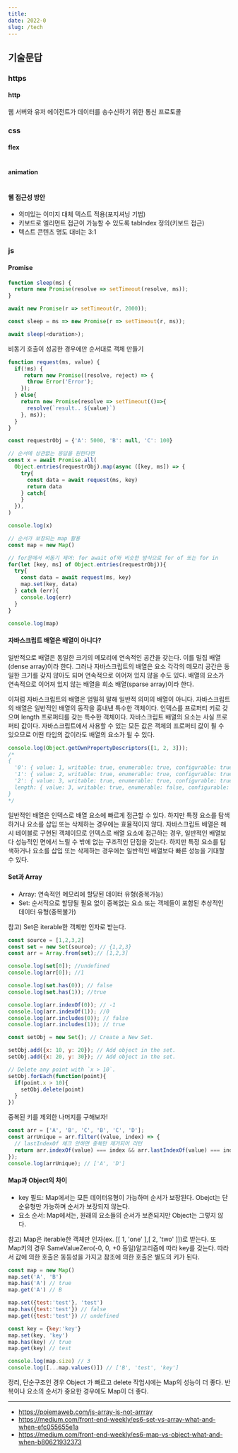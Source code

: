 ```yaml
---
title: 
date: 2022-0
slug: /tech
---
```


## 기술문답

### https

#### http
웹 서버와 유저 에이전트가 데이터를 송수신하기 위한 통신 프로토콜

### css 
#### flex
```css
```


#### animation
```css
```
#### 웹 접근성 방안

- 의미있는 이미지 대체 텍스트 적용(포지셔닝 기법)
- 키보드로 엘리먼트 접근이 가능할 수 있도록 tabIndex 정의(키보드 접근)
- 텍스트 콘텐츠 명도 대비는 3:1

### js 

#### Promise

```js
function sleep(ms) {
  return new Promise(resolve => setTimeout(resolve, ms));
}

await new Promise(r => setTimeout(r, 2000));

const sleep = ms => new Promise(r => setTimeout(r, ms));

await sleep(<duration>);
```


비동기 호출이 성공한 경우에만 순서대로 객체 만들기

```js
function request(ms, value) {
  if(!ms) {
     return new Promise((resolve, reject) => {
      throw Error('Error');
    });
  } else{
    return new Promise(resolve => setTimeout(()=>{
      resolve(`result.. ${value}`)
    }, ms));
  }
}

const requestrObj = {'A': 5000, 'B': null, 'C': 100}

// 순서에 상관없는 응답을 원한다면 
const x = await Promise.all(
  Object.entries(requestrObj).map(async ([key, ms]) => {
    try{
      const data = await request(ms, key)
      return data
    } catch{
    }
  }),
)

console.log(x)

// 순서가 보장되는 map 활용 
const map = new Map()

// for문에서 비동기 제어: for await of와 비슷한 방식으로 for of 또는 for in
for(let [key, ms] of Object.entries(requestrObj)){
  try{
    const data = await request(ms, key)
    map.set(key, data) 
  } catch (err){
    console.log(err)
  }
}

console.log(map)

```


#### 자바스크립트 배열은 배열이 아니다?

일반적으로 배열은 동일한 크기의 메모리에 연속적인 공간을 갖는다. 이를 밀집 배열(dense array)이라 한다. 그러나 자바스크립트의 배열은 요소 각각의 메모리 공간은 동일한 크기를 갖지 않아도 되며 연속적으로 이어져 있지 않을 수도 있다. 배열의 요소가 연속적으로 이어져 있지 않는 배열을 희소 배열(sparse array)이라 한다.

이처럼 자바스크립트의 배열은 엄밀히 말해 일반적 의미의 배열이 아니다. 자바스크립트의 배열은 일반적인 배열의 동작을 흉내낸 특수한 객체이다. 인덱스를 프로퍼티 키로 갖으며 length 프로퍼티를 갖는 특수한 객체이다. 자바스크립트 배열의 요소는 사실 프로퍼티 값이다. 자바스크립트에서 사용할 수 있는 모든 값은 객체의 프로퍼티 값이 될 수 있으므로 어떤 타입의 값이라도 배열의 요소가 될 수 있다.

```js
console.log(Object.getOwnPropertyDescriptors([1, 2, 3]));
/*
{
  '0': { value: 1, writable: true, enumerable: true, configurable: true },
  '1': { value: 2, writable: true, enumerable: true, configurable: true },
  '2': { value: 3, writable: true, enumerable: true, configurable: true },
  length: { value: 3, writable: true, enumerable: false, configurable: false }
}
*/
```

일반적인 배열은 인덱스로 배열 요소에 빠르게 접근할 수 있다. 하지만 특정 요소를 탐색하거나 요소를 삽입 또는 삭제하는 경우에는 효율적이지 않다.
자바스크립트 배열은 해시 테이블로 구현된 객체이므로 인덱스로 배열 요소에 접근하는 경우, 일반적인 배열보다 성능적인 면에서 느릴 수 밖에 없는 구조적인 단점을 갖는다. 하지만 특정 요소를 탐색하거나 요소를 삽입 또는 삭제하는 경우에는 일반적인 배열보다 빠른 성능을 기대할 수 있다.

#### Set과 Array

- Array: 연속적인 메모리에 할당된 데이터 유형(중복가능)
- Set: 순서적으로 할당될 필요 없이 중복없는 요소 또는 객체들이 포함된 추상적인 데이터 유형(중복불가)

참고) Set은 iterable한 객체만 인자로 받는다.


```js
const source = [1,2,3,2]
const set = new Set(source); // {1,2,3}
const arr = Array.from(set);// [1,2,3]

console.log(set[0]); //undefined
console.log(arr[0]); //1

console.log(set.has(0)); // false
console.log(set.has(1)); //true

console.log(arr.indexOf(0)); // -1
console.log(arr.indexOf(1)); //0
console.log(arr.includes(0)); // false
console.log(arr.includes(1)); // true

const setObj = new Set(); // Create a New Set.

setObj.add({x: 10, y: 20}); // Add object in the set.
setObj.add({x: 20, y: 30}); // Add object in the set.

// Delete any point with `x > 10`.
setObj.forEach(function(point){
  if(point.x > 10){
    setObj.delete(point)
  }
})


```

중복된 키를 제외한 나머지를 구해보자! 

```js
const arr = ['A', 'B', 'C', 'B', 'C', 'D'];
const arrUnique = arr.filter((value, index) => {
  // lastIndexOf 체크 안하면 중복만 제거되어 리턴
  return arr.indexOf(value) === index && arr.lastIndexOf(value) === index;
});
console.log(arrUnique); // ['A', 'D']

```

#### Map과 Object의 차이

- key 필드: Map에서는 모든 데이터유형이 가능하며 순서가 보장된다. Obejct는 단순유형만 가능하며 순서가 보장되지 않는다.
- 요소 순서: Map에서는, 원래의 요소들의 순서가 보존되지만 Object는 그렇지 않다.

참고) 
Map은 iterable한 객체만 인자(ex. [[ 1, 'one' ],[ 2, 'two' ]])로 받는다. 또 Map키의 경우 SameValueZero(-0, 0, +0 동일)알고리즘에 따라 key를 갖는다. 따라서 값에 의한 호출은 동등성을 가지고 참조에 의한 호출은 별도의 키가 된다.


```js
const map = new Map()
map.set('A', 'B')
map.has('A') // true
map.get('A') // B

map.set({test:'test'}, 'test')
map.has({test:'test'}) // false
map.get({test:'test'}) // undefined

const key = {key:'key'}
map.set(key, 'key')
map.has(key) // true
map.get(key) // test

console.log(map.size) // 3
console.log([...map.values()]) // ['B', 'test', 'key']
```


정리, 단순구조인 경우 Object 가 빠르고 delete 작업시에는 Map의 성능이 더 좋다. 반복이나 요소의 순서가 중요한 경우에도 Map이 더 좋다.

----
- https://poiemaweb.com/js-array-is-not-arrray
- https://medium.com/front-end-weekly/es6-set-vs-array-what-and-when-efc055655e1a
- https://medium.com/front-end-weekly/es6-map-vs-object-what-and-when-b80621932373